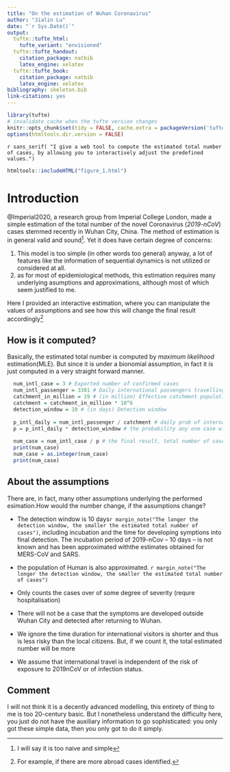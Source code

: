 ```yaml
---
title: "On the estimation of Wuhan Coronavirus"
author: "Jialin Lu"
date: "`r Sys.Date()`"
output:
  tufte::tufte_html:
    tufte_variant: "envisioned"
  tufte::tufte_handout:
    citation_package: natbib
    latex_engine: xelatex
  tufte::tufte_book:
    citation_package: natbib
    latex_engine: xelatex
bibliography: skeleton.bib
link-citations: yes
---
```


```r
library(tufte)
# invalidate cache when the tufte version changes
knitr::opts_chunk$set(tidy = FALSE, cache.extra = packageVersion('tufte'))
options(htmltools.dir.version = FALSE)
```

`r sans_serif(
"I give a web tool to compute the estimated total number of cases, by allowing you to interactively adjust the predefined values.")
`

```r
htmltools::includeHTML("figure_1.html")
```


# Introduction

@Imperial2020, a research group from Imperial College London, made a simple estimation of the total number of the novel Coronavirus (*2019-nCoV*) cases stemmed recently in Wuhan City, China. The method of estimation is in general valid and sound^[I will say it is too naive and simple]. Yet it does have certain degree of concerns:

1. This model is too simple (in other words too general) anyway, a lot of features like the information of sequential dynamics is not utilized or considered at all.
1. as for most of epidemiological methods, this estimation requires many underlying asumptions and approximations, although most of which seem justified to me. 

Here I provided an interactive estimation, where you can manipulate the values of assumptions and see how this will change the final result accordingly^[For example, if there are more abroad cases identified.]


## How is it computed?

Basically, the estimated total number is computed by *maximum likelihood* estimation(MLE). But since it is under a bionomial assumption, in fact it is just computed in a very straight forward manner.


```r
  num_intl_case = 3 # Exported number of confirmed cases
  num_intl_passenger = 3301 # Daily international passengers travelling out of Wuhan International airport
  catchment_in_million = 19 # (in million) Effective catchment population of Wuhan airport
  catchment = catchment_in_million * 10^6 
  detection_window = 10 # (in days) Detection window 
  
  p_intl_daily = num_intl_passenger / catchment # daily prob of international travel
  p = p_intl_daily * detection_window # the probability any one case will be detected overseas
  
  num_case = num_intl_case / p # the final result, total number of cases,
  print(num_case)
  num_case = as.integer(num_case)
  print(num_case)
```

## About the assumptions 

There are, in fact, many other assumptions underlying the performed esimation.How would the number change, if the assumptions change?

* The detection window is 10 days`r margin_note("The longer the detection window, the smaller the estimated total number of cases")`, including incubation and the time for developing symptions into final detection. The incubation period of 2019-nCov -- 10 days -- is not known and has been approximated withthe estimates obtained for MERS-CoV and SARS. 

* the population of Human is also approximated. `r margin_note("The longer the detection window, the smaller the estimated total number of cases")`

* Only counts the cases over of some degree of severity (requre hospitalisation)
* There will not be a case that the symptoms are developed outside Wuhan City and detected after returning to Wuhan.
* We ignore the time duration for international visitors is shorter and thus is less risky than the local citizens. But, if we count it, the total estimated number will be more
* We assume that international travel is independent of the risk of exposure to 2019nCoV or of infection status.

## Comment

I will not think it is a decently advanced modelling, this entirety of thing to me is too 20-century basic. But I nonetheless understand the difficulty here, you just do not have the auxiliary information to go sophisticated: you only got these simple data, then you only got to do it simply.
